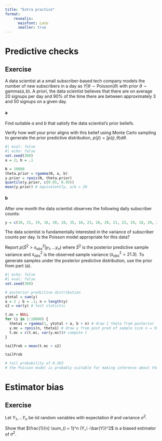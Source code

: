 ```yaml
---
title: "Extra practice"
format: 
    revealjs:
      mainfont: Lato
      smaller: true
---
```


# Predictive checks

## Exercise

A data scientist at a small subscriber-based tech company models the number of new subscribers in a day as $Y|\theta \sim \text{Poisson}(\theta)$ with prior $\theta \sim \text{gamma}(a,b)$. A priori, the data scientist believes that there are on average 20 signups per day and 90% of the time there are between approximately 3 and 50 signups on a given day.

#### a

Find suitable $a$ and $b$ that satisfy the data scientist's prior beliefs.

Verify how well your prior aligns with this belief using Monte Carlo sampling to generate the prior predictive distribution, $p(\tilde{y}) = \int p(\tilde{y}, \theta)d\theta$.

```r
#| eval: false
#| echo: false
set.seed(360)
a = 2; b = .1

N = 10000
theta.prior = rgamma(N, a, b)
y.prior = rpois(N, theta.prior)
quantile(y.prior, c(0.05, 0.95))
mean(y.prior) # equivalently, a/b = 20
```

#### b

After one month the data scientist observes the following daily subscriber counts:

```r
y = c(10, 21, 19, 16, 20, 18, 35, 16, 23, 26, 20, 21, 23, 19, 18, 20, 23, 18, 21, 16, 15, 15, 20, 22, 19, 25)
```

The data scientist is fundamentally interested in the variance of subscriber counts per day. Is the Poisson model appropriate for this data?

Report $p(\tilde{S}^2 > s^2_{obs} | y_1,\ldots y_n)$ where $\tilde{S}^2$ is the posterior predictive sample variance and $s^2_{obs}$ is the observed sample variance ($s^2_{obs} = 21.3$). To generate samples under the posterior predictive distribution, use the prior from part (a).

```r
#| echo: false
#| eval: false
set.seed(360)

# posterior predictive distribution
ytotal = sum(y)
a = 2 ; b = .1; n = length(y)
s2 = var(y) # test statistic

t.mc = NULL
for (i in 1:10000) {
  theta1 = rgamma(1, ytotal + a, b + n) # draw 1 theta from posterior
  y.mc = rpois(n, theta1) # draw y from post pred of sample size n = 30
  t.mc = c(t.mc, var(y.mc))# compute t
}

tailProb = mean(t.mc > s2)

tailProb

# tail probability of 0.363
# the Poisson model is probably suitable for making inference about the variance here
```


# Estimator bias

## Exercise

Let $Y_1,\ldots Y_n$ be iid random variables with expectation $\theta$ and variance $\sigma^2$.

Show that $\frac{1}{n} \sum_{i = 1}^n (Y_i -\bar{Y})^2$ is a biased estimator of $\sigma^2$.